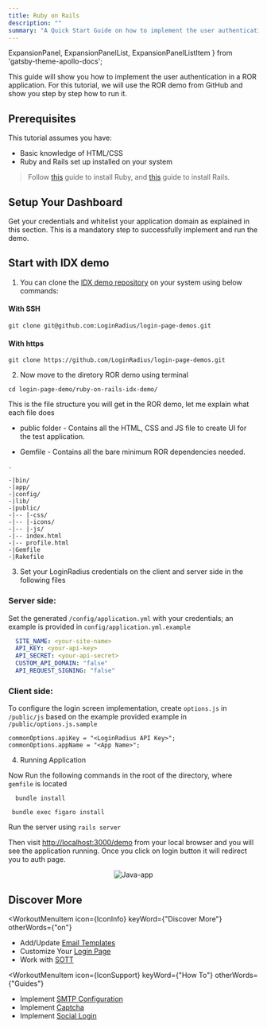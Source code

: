 ```yaml
---
title: Ruby on Rails
description: ""
summary: "A Quick Start Guide on how to implement the user authentication in a Ruby on Rails application."
---
```


  ExpansionPanel,
  ExpansionPanelList,
  ExpansionPanelListItem
} from 'gatsby-theme-apollo-docs';


This guide will show you how to implement the user authentication in a ROR application. For this tutorial, we will use the ROR demo from GitHub and show you step by step how to run it.

## Prerequisites

This tutorial assumes you have:

- Basic knowledge of HTML/CSS
-  Ruby and Rails set up installed on your system

> Follow [this](https://www.ruby-lang.org/en/documentation/installation/) guide to install Ruby, and [this](https://guides.rubyonrails.org/) guide to install Rails. 


## Setup Your Dashboard

Get your credentials and whitelist your application domain as explained in this section. This is a mandatory step to successfully implement and run the demo.

<ExpansionPanel title="Click here to view details">
<Setup />
</ExpansionPanel>

## Start with IDX demo

1. You can clone the [IDX demo repository](https://github.com/LoginRadius/login-page-demos) on your system using below commands:

  #### With SSH

  ```
  git clone git@github.com:LoginRadius/login-page-demos.git
  ```

  #### With https

  ```
  git clone https://github.com/LoginRadius/login-page-demos.git
  ```
2. Now move to the diretory ROR demo using terminal

```
cd login-page-demo/ruby-on-rails-idx-demo/
```

This is the file structure you will get in the ROR demo, let me explain what each file does

 - public folder - Contains all the HTML, CSS and JS file to create UI for the test application.

 - Gemfile - Contains all the bare minimum ROR dependencies needed.


```
.

-|bin/
-|app/
-|config/
-|lib/
-|public/
-|-- |-css/
-|-- |-icons/
-|-- |-js/
-|-- index.html 
-|-- profile.html 
-|Gemfile
-|Rakefile

```



3. Set your LoginRadius credentials on the client and server side in the following files

### Server side:
 Set the generated `/config/application.yml` with your credentials; an example is provided in  `config/application.yml.example`

```yml
  SITE_NAME: <your-site-name>
  API_KEY: <your-api-key>
  API_SECRET: <your-api-secret>
  CUSTOM_API_DOMAIN: "false"
  API_REQUEST_SIGNING: "false"
```

### Client side:
 To configure the login screen implementation, create `options.js` in `/public/js` based on the example provided example in `/public/options.js.sample` 


``` JS
commonOptions.apiKey = "<LoginRadius API Key>";
commonOptions.appName = "<App Name>";
```
4. Running Application 

Now Run the following commands in the root of the directory, where `gemfile` is located  

```
  bundle install
```
```
 bundle exec figaro install
```

Run the server using `rails server`

Then visit [http://localhost:3000/demo](http://localhost:3000/demo) from your local browser and you will see the application running. Once you click on login button it will redirect you to auth page.



<div style="text-align:center">
  <img src="../assets/ror_idx.png" alt="Java-app" />
</div>


## Discover More 


<MenuWrapper>

<WorkoutMenuItem
  icon={IconInfo}
  keyWord={"Discover More"}
  otherWords={"on"}
>

* Add/Update [Email Templates](/howto/email-templates/)
* Customize Your [Login Page](/howto/authentication-theme/)
* Work with [SOTT](/howto/work-with-sott/)

</WorkoutMenuItem>

<WorkoutMenuItem
  icon={IconSupport}
  keyWord={"How To"}
  otherWords={"Guides"}
>

* Implement [SMTP Configuration](/howto/email-smtp-config/)
* Implement [Captcha](/howto/implement-captcha/)
* Implement [Social Login](/howto/social-login/)

</WorkoutMenuItem>

</MenuWrapper>